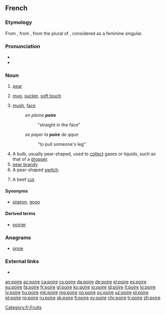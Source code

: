 ==French==

===Etymology===
From {{etyl|fro|fr}} {{term|peire|lang=fro}}, from {{etyl|VL.|fr}} {{term|pira|lang=la}}, from the plural of {{etyl|la|fr}} {{term|pirum|lang=la}}, considered as a feminine singular.

===Pronunciation===
* {{audio|Fr-poire.ogg|audio|lang=fr}}
* {{IPA|/pwaʁ/|lang=fr}}

===Noun===
{{fr-noun|f}}

# [[pear]]
# {{context|colloquial|lang=fr}} [[mug]], [[sucker]], [[soft touch]]
# {{context|informal|lang=fr}} [[mush]], [[face]]
#: ''en pleine '''poire'''''
#:: "straight in the face"
#: ''se payer la '''poire''' de qqun''
#:: "to pull someone's leg"
# A bulb, usually pear-shaped, used to [[collect]] gases or liquids, such as that of a [[dropper]].
# [[pear brandy]]
# A pear-shaped [[switch]].
# {{context|butchery|lang=fr}} A beef [[cut]].

====Synonyms====
* {{sense|fool}} [[pigeon]], [[gogo]]

====Derived terms====
* [[poirier]]

===Anagrams===
* [[proie#French|proie]]

===External links===
* {{R:TLFi}}

[[Category:fr:Fruits]]

[[an:poire]]
[[az:poire]]
[[ca:poire]]
[[cs:poire]]
[[da:poire]]
[[de:poire]]
[[el:poire]]
[[es:poire]]
[[eu:poire]]
[[fa:poire]]
[[fr:poire]]
[[gl:poire]]
[[ko:poire]]
[[io:poire]]
[[id:poire]]
[[it:poire]]
[[lo:poire]]
[[lv:poire]]
[[hu:poire]]
[[mk:poire]]
[[mg:poire]]
[[no:poire]]
[[oc:poire]]
[[uz:poire]]
[[pl:poire]]
[[pt:poire]]
[[ro:poire]]
[[ru:poire]]
[[sk:poire]]
[[fi:poire]]
[[sv:poire]]
[[chr:poire]]
[[tr:poire]]
[[zh:poire]]